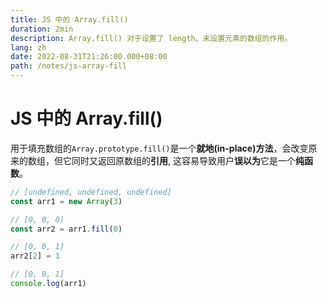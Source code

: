 ```yaml
---
title: JS 中的 Array.fill()
duration: 2min
description: Array.fill() 对于设置了 length、未设置元素的数组的作用。
lang: zh
date: 2022-08-31T21:26:00.000+08:00
path: /notes/js-array-fill
---
```


# JS 中的 Array.fill()

用于填充数组的`Array.prototype.fill()`是一个**就地(in-place)方法**，会改变原来的数组，但它同时又返回原数组的**引用**,
这容易导致用户**误以为**它是一个**纯函数**。

``` ts
// [undefined, undefined, undefined]
const arr1 = new Array(3)

// [0, 0, 0]
const arr2 = arr1.fill(0)

// [0, 0, 1]
arr2[2] = 1

// [0, 0, 1]
console.log(arr1)
```